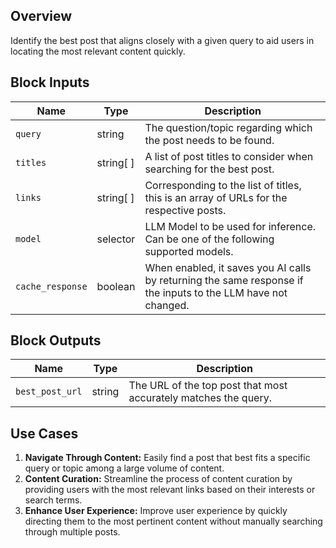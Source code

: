 ## Overview

Identify the best post that aligns closely with a given query to aid users in locating the most relevant content quickly.

## Block Inputs

| Name             | Type      | Description                                                                                                   |
| ---------------- | --------- | ------------------------------------------------------------------------------------------------------------- |
| `query`          | string    | The question/topic regarding which the post needs to be found.                                                |
| `titles`         | string[ ] | A list of post titles to consider when searching for the best post.                                           |
| `links`          | string[ ] | Corresponding to the list of titles, this is an array of URLs for the respective posts.                       |
| `model`          | selector  | LLM Model to be used for inference. Can be one of the following supported models.                             |
| `cache_response` | boolean   | When enabled, it saves you AI calls by returning the same response if the inputs to the LLM have not changed. |

## Block Outputs

| Name            | Type   | Description                                                     |
| --------------- | ------ | --------------------------------------------------------------- |
| `best_post_url` | string | The URL of the top post that most accurately matches the query. |

## Use Cases

1. **Navigate Through Content:** Easily find a post that best fits a specific query or topic among a large volume of content.
2. **Content Curation:** Streamline the process of content curation by providing users with the most relevant links based on their interests or search terms.
3. **Enhance User Experience:** Improve user experience by quickly directing them to the most pertinent content without manually searching through multiple posts.
